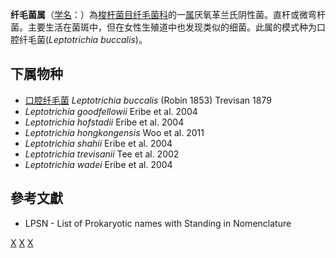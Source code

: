 {{Automatic taxobox
| taxon = Leptotrichia
| authority = Trevisan, 1879
| type species = 口腔纤毛菌<br>''Leptotrichia buccalis'' 
| type species authority = (Robin, 1853) Trevisan, 1879 
}}
'''纤毛菌属'''（[[学名|学名]]：{{lang|la|''Leptotrichia''}}）為[[梭杆菌目|梭杆菌目]][[纤毛菌科|纤毛菌科]]的一[[属|属]]厌氧革兰氏阴性菌。直杆或微弯杆菌。主要生活在菌斑中，但在女性生殖道中也发现类似的细菌。此属的模式种为口腔纤毛菌(''Leptotrichia buccalis'')。

==下属物种==
* [[口腔纤毛菌|口腔纤毛菌]] ''Leptotrichia buccalis'' (Robin 1853) Trevisan 1879 
* ''Leptotrichia goodfellowii'' Eribe et al. 2004
* ''Leptotrichia hofstadii'' Eribe et al. 2004
* ''Leptotrichia hongkongensis'' Woo et al. 2011
* ''Leptotrichia shahii'' Eribe et al. 2004
* ''Leptotrichia trevisanii'' Tee et al. 2002
* ''Leptotrichia wadei'' Eribe et al. 2004

==參考文獻==
{{reflist}}
* LPSN - List of Prokaryotic names with Standing in Nomenclature

{{taxonbar}}

[[Category:革兰氏阴性菌|X]]
[[Category:_纤毛菌科|X]]
[[Category:1879年描述的分类群|X]]